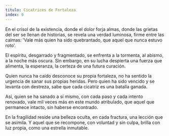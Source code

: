 ```yaml
---
titulo: Cicatrices de Fortaleza
index: 9
---
```


En el crisol de la existencia, donde el dolor forja almas,
donde las grietas del ser se llenan de historias,
se revela una verdad luminosa, firme entre las calmas:
'Vale más quien ha sido quebrantado, que aquel que nunca estuvo roto'.

El espíritu, desgarrado y fragmentado, se enfrenta
a la tormenta, al abismo, a la noche más oscura.
Sin embargo, en su lucha despierta una fuerza que alimenta,
la esperanza, la certeza de una futura curación.

Quien nunca ha caído desconoce su propia fortaleza,
no ha sentido la urgencia de sanar sus propias heridas.
Pero quien ha sido vencido y se levanta con destreza,
sabe que cada cicatriz es una batalla ganada.

Así, quien se ha sanado a sí mismo,
con cada paso y cada intento renovado,
vale mil veces más en este mundo atribulado,
que aquel que permanece intacto, sin haberse encontrado.

En la fragilidad reside una belleza oculta,
en cada fractura, una lección que se asimila.
Y aquel que se recompone, con voluntad y sin culpa,
brilla con luz propia, como una estrella inmutable.

